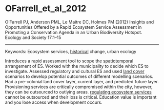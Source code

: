 # OFarrell_et_al_2012  

O’Farrell PJ, Anderson PML, Le Maitre DC, Holmes PM (2012) Insights and Opportunities Offered by a Rapid Ecosystem Service Assessment in Promoting a Conservation Agenda in an Urban Biodiversity Hotspot. Ecology and Society 17:1–15


---

Keywords: Ecosystem services, [historical](../topics/Historical.qmd) change, urban ecology	

Introduces a rapid assessment tool to scope the [spatiotemporal](../topics/Spatiotemporal.qmd) arrangement of ES. Worked with the municipality to decide which ES to investigate. Assessed regulatory and cultural ES and used [land cover](../topics/LandCover.qmd) scenarios to develop potential outcomes of different modelling scenarios. Had a pre-colonial land cover layer, current layer, and predicted future layer. Provisioning services are critically compromised within the city, however, they can be outsourced to outlying areas. [regulating ecosystem services](../topics/RegulatingEcosystemServices.qmd) cannot be outsourced and their loss is critical. Education value is important and you lose access when development occurs.
